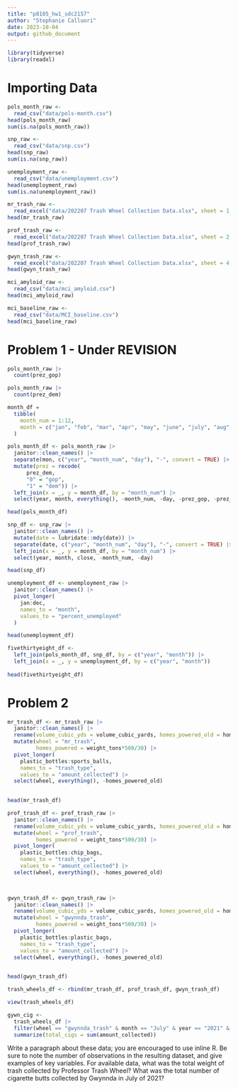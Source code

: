 ```yaml
---
title: "p8105_hw1_sdc2157"
author: "Stephanie Calluori"
date: 2023-10-04
output: github_document
---
```


```r
library(tidyverse)
library(readxl)
```

# Importing Data
```r
pols_month_raw <- 
  read_csv("data/pols-month.csv")
head(pols_month_raw)
sum(is.na(pols_month_raw))

snp_raw <-
  read_csv("data/snp.csv")
head(snp_raw)
sum(is.na(snp_raw))

unemployment_raw <-
  read_csv("data/unemployment.csv")
head(unemployment_raw)
sum(is.na(unemployment_raw))

mr_trash_raw <-
  read_excel("data/202207 Trash Wheel Collection Data.xlsx", sheet = 1, range = "A2:N549")
head(mr_trash_raw)

prof_trash_raw <-
  read_excel("data/202207 Trash Wheel Collection Data.xlsx", sheet = 2, range = "A2:M96")
head(prof_trash_raw)

gwyn_trash_raw <-
  read_excel("data/202207 Trash Wheel Collection Data.xlsx", sheet = 4, range = "A2:K108")
head(gwyn_trash_raw)

mci_amyloid_raw <-
  read_csv("data/mci_amyloid.csv")
head(mci_amyloid_raw)

mci_baseline_raw <- 
  read_csv("data/MCI_baseline.csv")
head(mci_baseline_raw)

```

# Problem 1 - Under REVISION

```r
pols_month_raw |>
  count(prez_gop)

pols_month_raw |>
  count(prez_dem)
```

```r
month_df = 
  tibble(
    month_num = 1:12,
    month = c("jan", "feb", "mar", "apr", "may", "june", "july", "aug", "sept", "oct", "nov", "dec")
  )

pols_month_df <- pols_month_raw |>
  janitor::clean_names() |> 
  separate(mon, c("year", "month_num", "day"), "-", convert = TRUE) |> 
  mutate(prez = recode(
      prez_dem, 
      "0" = "gop", 
      "1" = "dem")) |> 
  left_join(x = _, y = month_df, by = "month_num") |> 
  select(year, month, everything(), -month_num, -day, -prez_gop, -prez_dem)

head(pols_month_df)

```


```r
snp_df <- snp_raw |>
  janitor::clean_names() |> 
  mutate(date = lubridate::mdy(date)) |> 
  separate(date, c("year", "month_num", "day"), "-", convert = TRUE) |> 
  left_join(x = _, y = month_df, by = "month_num") |> 
  select(year, month, close, -month_num, -day)

head(snp_df)

```


```r
unemployment_df <- unemployment_raw |> 
  janitor::clean_names() |> 
  pivot_longer(
    jan:dec,
    names_to = "month",
    values_to = "percent_unemployed"
  )

head(unemployment_df)
```


```r
fivethirtyeight_df <- 
  left_join(pols_month_df, snp_df, by = c("year", "month")) |> 
  left_join(x = _, y = unemployment_df, by = c("year", "month"))
  
head(fivethirtyeight_df)
```


# Problem 2

```r
mr_trash_df <- mr_trash_raw |> 
  janitor::clean_names() |> 
  rename(volume_cubic_yds = volume_cubic_yards, homes_powered_old = homes_powered) |> 
  mutate(wheel = "mr_trash",
         homes_powered = weight_tons*500/30) |> 
  pivot_longer(
    plastic_bottles:sports_balls,
    names_to = "trash_type",
    values_to = "amount_collected") |> 
  select(wheel, everything(), -homes_powered_old)

  
head(mr_trash_df)

```


```r
prof_trash_df <- prof_trash_raw |> 
  janitor::clean_names() |> 
  rename(volume_cubic_yds = volume_cubic_yards, homes_powered_old = homes_powered) |> 
  mutate(wheel = "prof_trash",
         homes_powered = weight_tons*500/30) |> 
  pivot_longer(
    plastic_bottles:chip_bags,
    names_to = "trash_type",
    values_to = "amount_collected") |> 
  select(wheel, everything(), -homes_powered_old)

  
```


```r
gwyn_trash_df <- gwyn_trash_raw |> 
  janitor::clean_names() |> 
  rename(volume_cubic_yds = volume_cubic_yards, homes_powered_old = homes_powered) |> 
  mutate(wheel = "gwynnda_trash",
         homes_powered = weight_tons*500/30) |> 
  pivot_longer(
    plastic_bottles:plastic_bags,
    names_to = "trash_type",
    values_to = "amount_collected") |> 
  select(wheel, everything(), -homes_powered_old)

  
head(gwyn_trash_df)

```

```r
trash_wheels_df <- rbind(mr_trash_df, prof_trash_df, gwyn_trash_df)

view(trash_wheels_df)
```


```r
gywn_cig <-
  trash_wheels_df |> 
  filter(wheel == "gwynnda_trash" & month == "July" & year == "2021" & trash_type == "cigarette_butts") |>
  summarize(total_cigs = sum(amount_collected))

```

Write a paragraph about these data; you are encouraged to use inline R. Be sure to note the number of observations in the resulting dataset, and give examples of key variables. For available data, what was the total weight of trash collected by Professor Trash Wheel? What was the total number of cigarette butts collected by Gwynnda in July of 2021?


